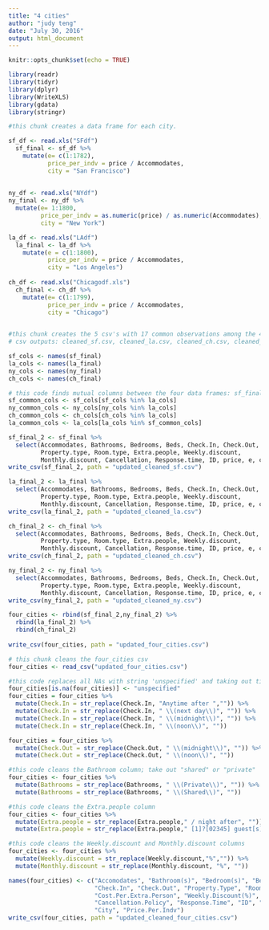 ```yaml
---
title: "4 cities"
author: "judy teng"
date: "July 30, 2016"
output: html_document
---
```


```r
knitr::opts_chunk$set(echo = TRUE)
```

```r
library(readr)
library(tidyr)
library(dplyr)
library(WriteXLS)
library(gdata)
library(stringr)
```


```r
#this chunk creates a data frame for each city. 

sf_df <- read.xls("SFdf")
  sf_final <- sf_df %>%
    mutate(e= c(1:1782),
           price_per_indv = price / Accommodates,
           city = "San Francisco") 
  
  
ny_df <- read.xls("NYdf")
ny_final <- ny_df %>%
  mutate(e= 1:1800,
         price_per_indv = as.numeric(price) / as.numeric(Accommodates),
         city = "New York")

la_df <- read.xls("LAdf")
  la_final <- la_df %>%
    mutate(e = c(1:1800),
           price_per_indv = price / Accommodates,
           city = "Los Angeles")
  
ch_df <- read.xls("Chicagodf.xls")
  ch_final <- ch_df %>%
    mutate(e= c(1:1799),
           price_per_indv = price / Accommodates,
           city = "Chicago")
  
```



```r
#this chunk creates the 5 csv's with 17 common observations among the 4 cities
# csv outputs: cleaned_sf.csv, cleaned_la.csv, cleaned_ch.csv, cleaned_ny.csn, four_cities.csv

sf_cols <- names(sf_final)
la_cols <- names(la_final)
ny_cols <- names(ny_final)
ch_cols <- names(ch_final)

# this code finds mutual columns between the four data frames: sf_final, la_final, ch_final, ny_final
sf_common_cols <- sf_cols[sf_cols %in% la_cols]
ny_common_cols <- ny_cols[ny_cols %in% la_cols]
ch_common_cols <- ch_cols[ch_cols %in% la_cols]
la_common_cols <- la_cols[la_cols %in% sf_common_cols]

sf_final_2 <- sf_final %>%
  select(Accommodates, Bathrooms, Bedrooms, Beds, Check.In, Check.Out, 
         Property.type, Room.type, Extra.people, Weekly.discount, 
         Monthly.discount, Cancellation, Response.time, ID, price, e, city, price_per_indv)
write_csv(sf_final_2, path = "updated_cleaned_sf.csv")

la_final_2 <- la_final %>%
  select(Accommodates, Bathrooms, Bedrooms, Beds, Check.In, Check.Out, 
         Property.type, Room.type, Extra.people, Weekly.discount, 
         Monthly.discount, Cancellation, Response.time, ID, price, e, city, price_per_indv)
write_csv(la_final_2, path = "updated_cleaned_la.csv")

ch_final_2 <- ch_final %>%
  select(Accommodates, Bathrooms, Bedrooms, Beds, Check.In, Check.Out, 
         Property.type, Room.type, Extra.people, Weekly.discount, 
         Monthly.discount, Cancellation, Response.time, ID, price, e, city, price_per_indv)
write_csv(ch_final_2, path = "updated_cleaned_ch.csv")

ny_final_2 <- ny_final %>%
  select(Accommodates, Bathrooms, Bedrooms, Beds, Check.In, Check.Out, 
         Property.type, Room.type, Extra.people, Weekly.discount, 
         Monthly.discount, Cancellation, Response.time, ID, price, e, city, price_per_indv)
write_csv(ny_final_2, path = "updated_cleaned_ny.csv")

four_cities <- rbind(sf_final_2,ny_final_2) %>%
  rbind(la_final_2) %>%
  rbind(ch_final_2)
  
write_csv(four_cities, path = "updated_four_cities.csv")  
```


```r
# this chunk cleans the four_cities csv
four_cities <- read_csv("updated_four_cities.csv")

#this code replaces all NAs with string 'unspecified' and taking out time specifications in Check.In column
four_cities[is.na(four_cities)] <- "unspecified"
four_cities = four_cities %>%
  mutate(Check.In = str_replace(Check.In, "Anytime after ","")) %>%
  mutate(Check.In = str_replace(Check.In, " \\(next day\\)", "")) %>%
  mutate(Check.In = str_replace(Check.In, " \\(midnight\\)", "")) %>%
  mutate(Check.In = str_replace(Check.In, " \\(noon\\)", ""))

four_cities = four_cities %>%
  mutate(Check.Out = str_replace(Check.Out, " \\(midnight\\)", "")) %>%
  mutate(Check.Out = str_replace(Check.Out, " \\(noon\\)", ""))

#this code cleans the Bathroom column; take out "shared" or "private"
four_cities <- four_cities %>%
  mutate(Bathrooms = str_replace(Bathrooms, " \\(Private\\)", "")) %>%
  mutate(Bathrooms = str_replace(Bathrooms, " \\(Shared\\)", ""))

#this code cleans the Extra.people column
four_cities <- four_cities %>%
  mutate(Extra.people = str_replace(Extra.people," / night after", "")) %>%
  mutate(Extra.people = str_replace(Extra.people," [1]?[02345] guest[s]?", "")) 

#this code cleans the Weekly.discount and Monthly.discount columns
four_cities <- four_cities %>%
  mutate(Weekly.discount = str_replace(Weekly.discount,"%","")) %>%
  mutate(Monthly.discount = str_replace(Monthly.discount, "%", ""))

names(four_cities) <- c("Accomodates", "Bathroom(s)", "Bedroom(s)", "Bed(s)", 
                        "Check.In", "Check.Out", "Property.Type", "Room.Type",
                        "Cost.Per.Extra.Person", "Weekly.Discount(%)", "Monthly.Discount(%)",
                        "Cancellation.Policy", "Response.Time", "ID", "Price", "e", 
                        "City", "Price.Per.Indv")
write_csv(four_cities, path = "updated_cleaned_four_cities.csv")
```

